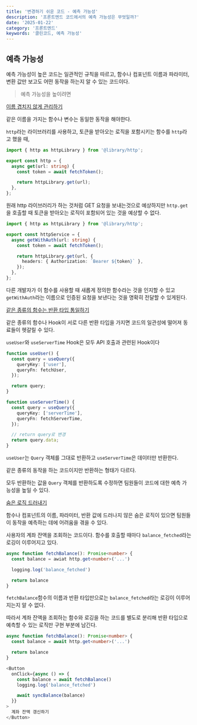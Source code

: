 ```yaml
---
title: '변경하기 쉬운 코드 - 예측 가능성'
description: '프론트엔드 코드에서의 예측 가능성은 무엇일까?'
date: '2025-01-22'
category: '프론트엔드'
keywords: '클린코드, 예측 가능성'
---
```



## 예측 가능성

예측 가능성이 높은 코드는 일관적인 규칙을 따르고, 함수나 컴포넌트 이름과 파라미터, 변환 값만 보고도 어떤 동작을 하는지 알 수 있는 코드이다.

<SpeechBubble text="가독성이 높은 코드와 비슷한 개념이지만 살짝 다른 것 같다. 가독성이 좋은 코드는 읽기 편한 코드이고 예측 가능성이 높은 코드는 읽지 않고도 어떤 역할을 하는지 알 수 있는 코드인 것 같다." />

> 예측 가능성을 높이려면

<Toggle summary="이름 겹치지 않게 관리하기" >

[이름 겹치지 않게 관리하기](https://frontend-fundamentals.com/code/examples/http.html)

같은 이름을 가지는 함수나 변수는 동일한 동작을 해야한다.

`http`라는 라이브러리를 사용하고, 토큰을 받아오는 로직을 포함시키는 함수를 `http`라고 했을 때,

```ts
import { http as httpLibrary } from '@library/http';

export const http = {
  async get(url: string) {
    const token = await fetchToken();

    return httpLibrary.get(url);
  },
};
```

원래 http 라이브러리가 하는 것처럼 GET 요청을 보내는것으로 예상하지만 `http.get`을 호출할 때 토큰을 받아오는 로직이 포함되어 있는 것을 예상할 수 없다.

```ts
import { http as httpLibrary } from '@library/http';

export const httpService = {
  async getWithAuth(url: string) {
    const token = await fetchToken();

    return httpLibrary.get(url, {
      headers: { Authorization: `Bearer ${token}` },
    });
  },
};
```

다른 개발자가 이 함수를 사용할 때 새롭게 정의한 함수라는 것을 인지할 수 있고 `getWithAuth`라는 이름으로 인증된 요청을 보낸다는 것을 명확히 전달할 수 있게된다.

</Toggle>

<Toggle summary="같은 종류의 함수는 반환 타입 통일하기">

[같은 종류의 함수는 반환 타입 통일하기](https://frontend-fundamentals.com/code/examples/use-user.html)

같은 종류의 함수나 Hook이 서로 다른 반환 타입을 가지면 코드의 일관성에 떨어져 동료들이 헷갈릴 수 있다.

`useUser`와 `useServerTime` Hook은 모두 API 호출과 관련된 Hook이다

```ts
function useUser() {
  const query = useQuery({
    queryKey: ['user'],
    queryFn: fetchUser,
  });

  return query;
}

function useServerTime() {
  const query = useQuery({
    queryKey: ['serverTime'],
    queryFn: fetchServerTime,
  });

  // return query로 변경
  return query.data;
}
```

`useUser`는 `Query` 객체를 그대로 반환하고 `useServerTime`은 데이터만 반환한다.

같은 종류의 동작을 하는 코드이지만 반환하는 형태가 다르다.

모두 반환하는 값을 `Query` 객체를 반환하도록 수정하면 팀원들이 코드에 대한 예측 가능성을 높일 수 있다.

</Toggle>

<Toggle summary="숨은 로직 드러내기">

[숨은 로직 드러내기](https://frontend-fundamentals.com/code/examples/hidden-logic.html)

함수나 컴포넌트의 이름, 파라미터, 반환 값에 드러나지 않은 숨은 로직이 있으면 팀원들이 동작을 예측하는 데에 어려움을 겪을 수 있다.

사용자의 계좌 잔액을 조회하는 코드이다. 함수를 호출할 때마다 `balance_fetched`라는 로깅이 이루어지고 있다.

```ts
async function fetchBalance(): Promise<number> {
  const balance = awiat http.get<number>('...')

  logging.log('balance_fetched')

  return balance
}
```

`fetchBalance`함수의 이름과 반환 타입만으로는 `balance_fetched`라는 로깅이 이루어지는지 알 수 없다.

따라서 계좌 잔액을 조회하는 함수와 로깅을 하는 코드를 별도로 분리해 반환 타입으로 예측할 수 있는 로직만 구현 부분에 남긴다.

```ts
async function fetchBalance(): Promise<number> {
  const balance = await http.get<number>('...')

  return balance
}

<Button
  onClick={async () => {
    const balance = await fetchBalance()
    logging.log('balance_fetched')

    await syncBalance(balance)
  }}
>
  계좌 잔액 갱신하기
</Button>
```

</Toggle>
